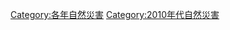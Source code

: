 {{Commons category|2012 natural disasters}}
{{Natural disasters by year|m=2|c=0|d=1|y=2}}

[[Category:各年自然災害|Category:各年自然災害]]
[[Category:2010年代自然災害|Category:2010年代自然災害]]